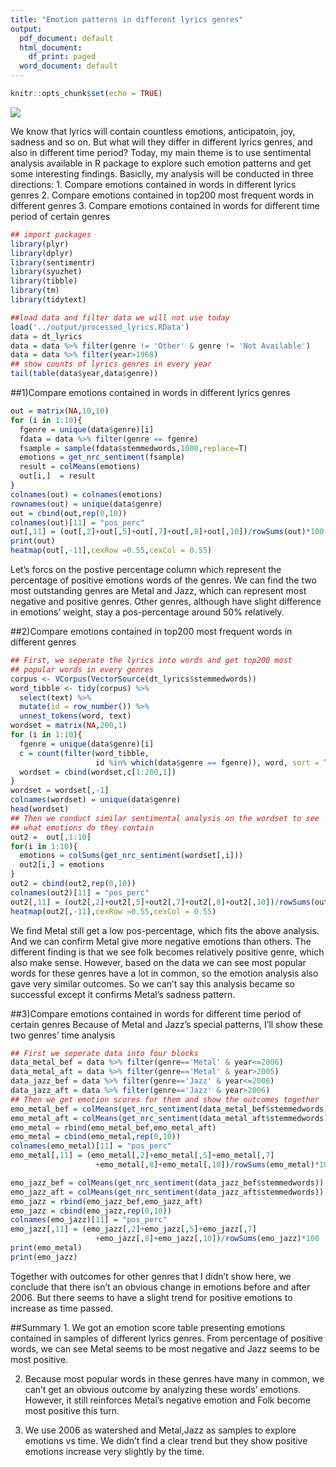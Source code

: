 ---
title: "Emotion patterns in different lyrics genres"
output:
  pdf_document: default
  html_document:
    df_print: paged
  word_document: default
---

```{r setup, include=FALSE}
knitr::opts_chunk$set(echo = TRUE)
```

![](D:/g/C/5243/fall2019-proj1--feichigu-master/figs/emotion.png)

\newline
\newline
\newline

We know that lyrics will contain countless emotions, anticipatoin, joy, sadness and so on. But what will they differ in different lyrics genres, and also in different time period? Today, my main theme is to use sentimental analysis available in R package to explore such emotion patterns and get some interesting findings. 
Basiclly, my analysis will be conducted in three directions:
1. Compare emotions contained in words in different lyrics genres
2. Compare emotions contained in top200 most frequent words in different genres
3. Compare emotions contained in words for different time period of certain genres

```{r,warning=FALSE,message=FALSE}
## import packages
library(plyr)
library(dplyr)
library(sentimentr)
library(syuzhet)
library(tibble)
library(tm)
library(tidytext)

##load data and filter data we will not use today
load('../output/processed_lyrics.RData') 
data = dt_lyrics
data = data %>% filter(genre != 'Other' & genre != 'Not Available')
data = data %>% filter(year>1968)
## show counts of lyrics genres in every year
tail(table(data$year,data$genre))
```

##1)Compare emotions contained in words in different lyrics genres
```{r}
out = matrix(NA,10,10)
for (i in 1:10){
  fgenre = unique(data$genre)[i]
  fdata = data %>% filter(genre == fgenre)
  fsample = sample(fdata$stemmedwords,1000,replace=T)
  emotions = get_nrc_sentiment(fsample)
  result = colMeans(emotions)
  out[i,]  = result
}
colnames(out) = colnames(emotions)
rownames(out) = unique(data$genre)
out = cbind(out,rep(0,10))
colnames(out)[11] = "pos_perc"
out[,11] = (out[,2]+out[,5]+out[,7]+out[,8]+out[,10])/rowSums(out)*100
print(out)
heatmap(out[,-11],cexRow =0.55,cexCol = 0.55)
```

Let's forcs on the postive percentage column which represent the percentage of positive emotions words of the genres. We can find the two most outstanding genres are Metal and Jazz, which can represent most negative and positive genres. Other genres, although have slight difference in emotions' weight, stay a pos-percentage around 50% relatively. 

##2)Compare emotions contained in top200 most frequent words in different genres
```{r,warning=F,message=F}
## First, we seperate the lyrics into words and get top200 most 
## popular words in every genres
corpus <- VCorpus(VectorSource(dt_lyrics$stemmedwords))
word_tibble <- tidy(corpus) %>%
  select(text) %>%
  mutate(id = row_number()) %>%
  unnest_tokens(word, text)
wordset = matrix(NA,200,1)
for (i in 1:10){
  fgenre = unique(data$genre)[i]
  c = count(filter(word_tibble, 
                   id %in% which(data$genre == fgenre)), word, sort = TRUE)
  wordset = cbind(wordset,c[1:200,1])
}
wordset = wordset[,-1]
colnames(wordset) = unique(data$genre)
head(wordset)
## Then we conduct similar sentimental analysis on the wordset to see
## what emotions do they contain
out2 =  out[,1:10]
for(i in 1:10){
  emotions = colSums(get_nrc_sentiment(wordset[,i]))
  out2[i,] = emotions
}
out2 = cbind(out2,rep(0,10))
colnames(out2)[11] = "pos_perc"
out2[,11] = (out2[,2]+out2[,5]+out2[,7]+out2[,8]+out2[,10])/rowSums(out2)*100
heatmap(out2[,-11],cexRow =0.55,cexCol = 0.55)
```
  
We find Metal still get a low pos-percentage, which fits the above analysis. And we can confirm Metal give more negative emotions than others. 
The different finding is that we see folk becomes relatively positive genre, which also make sense. 
However, based on the data we can see most popular words for these genres have a lot in common, so the emotion analysis also gave very similar outcomes. So we can't say this analysis became so successful except it confirms Metal's sadness pattern. 

##3)Compare emotions contained in words for different time period of certain genres
Because of Metal and Jazz's special patterns, I'll show these two genres' time analysis
```{r,warning=FALSE}
## First we seperate data into four blocks
data_metal_bef = data %>% filter(genre=='Metal' & year<=2006)
data_metal_aft = data %>% filter(genre=='Metal' & year>2005)
data_jazz_bef = data %>% filter(genre=='Jazz' & year<=2006)
data_jazz_aft = data %>% filter(genre=='Jazz' & year>2006)
## Then we get emotion scores for them and show the outcomes together
emo_metal_bef = colMeans(get_nrc_sentiment(data_metal_bef$stemmedwords))
emo_metal_aft = colMeans(get_nrc_sentiment(data_metal_aft$stemmedwords))
emo_metal = rbind(emo_metal_bef,emo_metal_aft)
emo_metal = cbind(emo_metal,rep(0,10))
colnames(emo_metal)[11] = "pos_perc"
emo_metal[,11] = (emo_metal[,2]+emo_metal[,5]+emo_metal[,7]
                   +emo_metal[,8]+emo_metal[,10])/rowSums(emo_metal)*100

emo_jazz_bef = colMeans(get_nrc_sentiment(data_jazz_bef$stemmedwords))
emo_jazz_aft = colMeans(get_nrc_sentiment(data_jazz_aft$stemmedwords))
emo_jazz = rbind(emo_jazz_bef,emo_jazz_aft)
emo_jazz = cbind(emo_jazz,rep(0,10))
colnames(emo_jazz)[11] = "pos_perc"
emo_jazz[,11] = (emo_jazz[,2]+emo_jazz[,5]+emo_jazz[,7]
                   +emo_jazz[,8]+emo_jazz[,10])/rowSums(emo_jazz)*100
print(emo_metal)
print(emo_jazz)
```
Together with outcomes for other genres that I didn't show here, we conclude that there isn't an obvious change in emotions before and after 2006. But there seems to have a slight trend for positive emotions to increase as time passed. 


##Summary
1. We got an emotion score table presenting emotions contained in samples of different lyrics genres. From percentage of positive words, we can see Metal seems to be most negative and Jazz seems to be most positive.

2. Because most popular words in these genres have many in common, we can't get an obvious outcome by analyzing these words' emotions. However, it still reinforces Metal's negative emotion and Folk become most positive this turn.

3. We use 2006 as watershed and Metal,Jazz as samples to explore emotions vs time. We didn't find a clear trend but they show positive emotions increase very slightly by the time.






